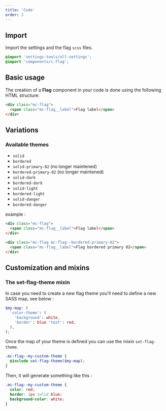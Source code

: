 ```yaml
---
title: 'Code'
order: 2
---
```


## Import

Import the settings and the flag `scss` files.

```scss
@import 'settings-tools/all-settings';
@import 'components/c.flag';
```

## Basic usage

The creation of a **Flag** component in your code is done using the following HTML structure:

```html
<div class="mc-flag">
  <span class="mc-flag__label">Flag label</span>
</div>
```

<Story id="data-flag--default" />

## Variations

### Available themes

- `solid`
- `bordered`
- `solid-primary-02` (no longer maintened)
- `bordered-primary-02` (no longer maintened)
- `solid-dark`
- `bordered-dark`
- `solid-light`
- `bordered-light`
- `solid-danger`
- `bordered-danger`

example :

```html
<div class="mc-flag">
  <span class="mc-flag__label">Flag label</span>
</div>

<div class="mc-flag mc-flag--bordered-primary-02">
  <span class="mc-flag__label">Flag bordered primary 02</span>
</div>
```

<Story id="data-flag--all-variations" height="400" />

## Customization and mixins

### The set-flag-theme mixin

In case you need to create a new flag theme you'll need to define a new SASS map, see below :

```scss
$my-map: (
  'color-theme': (
    'background': white,
    'border': blue 'text': red,
  ),
);
```

Once the map of your theme is defined you can use the mixin `set-flag-theme`.

```scss
.mc-flag--my-custom-theme {
  @include set-flag-theme($my-map);
}
```

Then, it will generate something like this :

```scss
.mc-flag--my-custom-theme {
  color: red;
  border: 1px solid blue;
  background-color: white;
}
```
